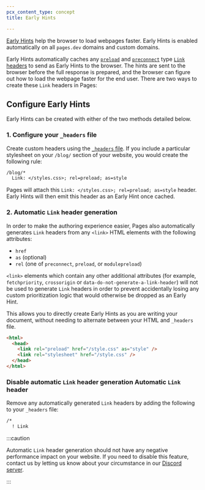 ```yaml
---
pcx_content_type: concept
title: Early Hints

---
```


[Early Hints](/cache/advanced-configuration/early-hints/) help the browser to load webpages faster. Early Hints is enabled automatically on all `pages.dev` domains and custom domains.

Early Hints automatically caches any [`preload`](https://developer.mozilla.org/en-US/docs/Web/HTML/Link_types/preload) and [`preconnect`](https://developer.mozilla.org/en-US/docs/Web/HTML/Link_types/preconnect) type [`Link` headers](https://developer.mozilla.org/en-US/docs/Web/HTTP/Reference/Headers/Link) to send as Early Hints to the browser. The hints are sent to the browser before the full response is prepared, and the browser can figure out how to load the webpage faster for the end user. There are two ways to create these `Link` headers in Pages:

## Configure Early Hints

Early Hints can be created with either of the two methods detailed below.

### 1. Configure your `_headers` file

Create custom headers using the [`_headers` file](/pages/configuration/headers/). If you include a particular stylesheet on your `/blog/` section of your website, you would create the following rule:

```txt
/blog/*
  Link: </styles.css>; rel=preload; as=style
```

Pages will attach this `Link: </styles.css>; rel=preload; as=style` header. Early Hints will then emit this header as an Early Hint once cached.

### 2. Automatic `Link` header generation

In order to make the authoring experience easier, Pages also automatically generates `Link` headers from any `<link>` HTML elements with the following attributes:

* `href`
* `as` (optional)
* `rel` (one of `preconnect`, `preload`, or `modulepreload`)

`<link>` elements which contain any other additional attributes (for example, `fetchpriority`, `crossorigin` or `data-do-not-generate-a-link-header`) will not be used to generate `Link` headers in order to prevent accidentally losing any custom prioritization logic that would otherwise be dropped as an Early Hint.

This allows you to directly create Early Hints as you are writing your document, without needing to alternate between your HTML and `_headers` file.

```html
<html>
  <head>
    <link rel="preload" href="/style.css" as="style" />
    <link rel="stylesheet" href="/style.css" />
  </head>
</html>
```

### Disable automatic `Link` header generation Automatic `Link` header

Remove any automatically generated `Link` headers by adding the following to your `_headers` file:

```txt
/*
  ! Link
```

:::caution


Automatic `Link` header generation should not have any negative performance impact on your website. If you need to disable this feature, contact us by letting us know about your circumstance in our [Discord server](https://discord.com/invite/cloudflaredev).


:::
